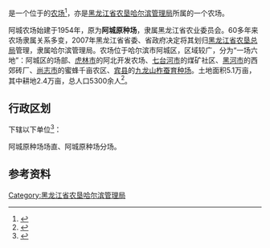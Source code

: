 {{中国乡级行政区|23/01/12/503/000
|行政区全称           = {{PAGENAMEBASE}}
|上级行政区           = [[黑龙江省农垦哈尔滨管理局|黑龙江省农垦哈尔滨管理局]]
}}

'''{{PAGENAMEBASE}}'''是一个位于{{PRC admin/fullname|23/01/12/503/000|3}}的[[农场|农场]]<ref>{{PRC admin/ref sgc|{{PRC admin/parent|23/01/12/503/000}}}}</ref>，亦是[[黑龙江省农垦哈尔滨管理局|黑龙江省农垦哈尔滨管理局]]所属的一个农场。

阿城农场始建于1954年，原为'''阿城原种场'''，隶属黑龙江省农业委员会。60多年来农场隶属关系多变，2007年黑龙江省省委、省政府决定将其划归[[黑龙江省农垦总局|黑龙江省农垦总局]]管理，隶属哈尔滨管理局。农场位于哈尔滨市阿城区，区域较广，分为“一场六地”：阿城区的场部、[[虎林市|虎林市]]的阿北开发农场、[[七台河市|七台河市]]的煤矿社区、[[黑河市|黑河市]]的西郊砖厂、[[尚志市|尚志市]]的蜜蜂千亩农区、[[宾县|宾县]]的[[九龙山柞蚕育种场|九龙山柞蚕育种场]]。土地面积5.1万亩，其中耕地2.4万亩，总人口5300余人<ref>{{cite web |title=阿城农场 |url=http://zw.chinabdh.com/BDHnmAFZC/index.jhtml |website=黑龙江省农垦总局 }}{{Dead link}}</ref>。

== 行政区划 ==
{{PAGENAMEBASE}}下辖以下单位<ref>{{PRC admin/ref sgc|23/01/12/503/000}}</ref>：

阿城原种场场直、阿城原种场分场。

== 参考资料 ==
{{reflist}}

{{黑龙江行政区划小作品}}
{{PRC admin/navcat|23/01/12/503/000}}
{{黑龙江省农垦总局}}

[[Category:黑龙江省农垦哈尔滨管理局|Category:黑龙江省农垦哈尔滨管理局]]